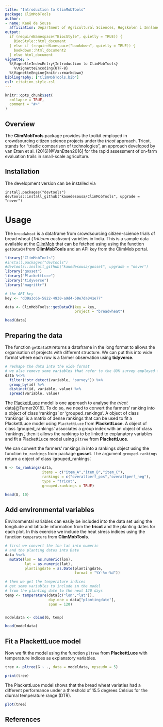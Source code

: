 ```yaml
---
title: "Introduction to ClimMobTools"
package: ClimMobTools
author:
- name: Kauê de Sousa
  affiliation: Department of Agricultural Sciences, Høgskolen i Innlandet, Norway
output:
  if (requireNamespace("BiocStyle", quietly = TRUE)) {
    BiocStyle::html_document
  } else if (requireNamespace("bookdown", quietly = TRUE)) {
    bookdown::html_document2
  } else html_document
vignette: >
  %\VignetteIndexEntry{Introduction to ClimMobTools}
    %\VignetteEncoding{UTF-8}
  %\VignetteEngine{knitr::rmarkdown}
bibliography: ["ClimMobTools.bib"]
csl: citation_style.csl
---
```


```r
knitr::opts_chunk$set(
  collapse = TRUE,
  comment = "#>"
)
```

## Overview

The **ClimMobTools** package provides the toolkit employed in crowdsourcing citizen science projects under the *tricot* approach. Tricot, stands for "triadic comparison of technologies", an approach developed by van Etten et al. (2016)[@VanEtten2016] for the rapid assessment of on-farm evaluation trails in small-scale agriculture.

## Installation

The development version can be installed via


    install.packages("devtools")
    devtools::install_github("kauedesousa/ClimMobTools", upgrade = "never")
    
    
# Usage

The `breadwheat` is a dataframe from crowdsourcing citizen-science trials of bread wheat (*Triticum aestivum*) varieties in India. This is a sample data available at the [ClimMob](https://climmob.net/blog/) that can be fetched using using the function `getDataCM` from **ClimMobTools** and an API key from the ClimMob portal.

```r
library("ClimMobTools")
#install.packages("devtools")
#devtools::install_github("kauedesousa/gosset", upgrade = "never")
library("gosset")
library("PlackettLuce")
library("tidyverse")
library("magrittr")

# the API key
key <- "d39a3c66-5822-4930-a9d4-50e7da041e77"

data <- ClimMobTools::getDataCM(key = key, 
                                project = "breadwheat")

head(data)

```


## Preparing the data

The function `getDataCM` returns a dataframe in the long format to allows the organisation of projects with different structure. We can put this into wide format where each row is a farmer observation using **tidyverse**. 


```r
# reshape the data into the wide format
# we also remove some variables that refer to the ODK survey employed for the data collection
data %<>% 
  filter(!str_detect(variable, "survey")) %>% 
  group_by(id) %>%
  distinct(id, variable, value) %>%
  spread(variable, value)
```

The [PlackettLuce](https://hturner.github.io/PlackettLuce/) model is one approach to analyse the *tricot* data[@Turner2018]. To do so, we need to convert the farmers' ranking into a object of class 'rankings' or 'grouped_rankings'. A object of class 'rankings' is a matrix of dense rankings that can be used to fit a PlackettLuce model using `PlackettLuce` from **PlackettLuce**. A object of class 'grouped_rankings' associates a group index with an object of class 'rankings', then it allows the rankings to be linked to explanatory variables and fit a PlackettLuce model using `pltree` from **PlackettLuce**. 

We can convert the farmers' rankings in into a rankings object using the function `to_rankings` from package **gosset**. The argument `grouped.rankings` return a object of class 'grouped_rankings'.

```r

G <- to_rankings(data, 
                 items = c("item_A","item_B","item_C"), 
                 rankings = c("overallperf_pos","overallperf_neg"),
                 type = "tricot", 
                 grouped.rankings = TRUE)

head(G, 10)

```


## Add environmental variables

Environmental variables can easily be included into the data set using the longitude and latitude information from the **tricot** and the planting dates for each plot. In this exercise we include the heat stress indices using the function `temperature` from **ClimMobTools**.

```r

# first we convert the lon lat into numeric
# and the planting dates into Date
data %<>%
  mutate(lon = as.numeric(lon),
         lat = as.numeric(lat),
         plantingdate = as.Date(plantingdate, 
                                format = "%Y-%m-%d"))

# then we get the temperature indices
# get some variables to include in the model
# from the planting date to the next 120 days
temp <- temperature(data[c("lon","lat")], 
                    day.one = data["plantingdate"], 
                    span = 120)


modeldata <- cbind(G, temp)

head(modeldata)

```

## Fit a PlackettLuce model

Now we fit the model using the function `pltree` from **PlackettLuce** with temperature indices as explanatory variables.

```r
tree <- pltree(G ~ ., data = modeldata, npseudo = 5)

print(tree)
```

The PlackettLuce model shows that the bread wheat variaties had a different performance under a threshold of 15.5 degrees Celsius for the diurnal temperature range (DTR).  

```r
plot(tree)
```


## References




